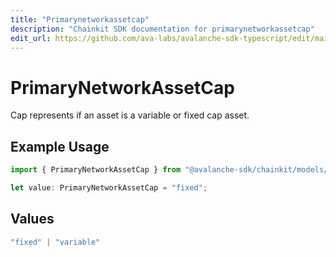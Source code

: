 ```yaml
---
title: "Primarynetworkassetcap"
description: "Chainkit SDK documentation for primarynetworkassetcap"
edit_url: https://github.com/ava-labs/avalanche-sdk-typescript/edit/main/chainkit/docs/models/components/primarynetworkassetcap.md
---
```


# PrimaryNetworkAssetCap

Cap represents if an asset is a variable or fixed cap asset.

## Example Usage

```typescript
import { PrimaryNetworkAssetCap } from "@avalanche-sdk/chainkit/models/components";

let value: PrimaryNetworkAssetCap = "fixed";
```

## Values

```typescript
"fixed" | "variable"
```